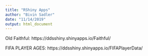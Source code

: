 ```yaml
---
title: "RShiny Apps"
author: "Bivin Sadler"
date: "11/14/2019"
output: html_document
---
```



Old Faithful: https://ddsshiny.shinyapps.io/Faithful/

FIFA PLAYER AGES:  https://ddsshiny.shinyapps.io/FIFAPlayerData/

